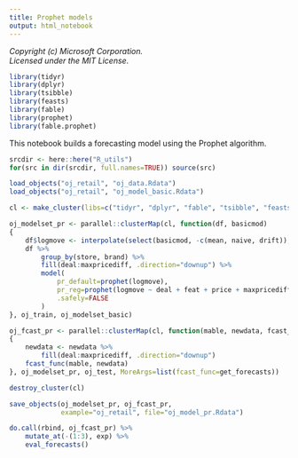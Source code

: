 ```yaml
---
title: Prophet models
output: html_notebook
---
```


_Copyright (c) Microsoft Corporation._<br/>
_Licensed under the MIT License._

```r
library(tidyr)
library(dplyr)
library(tsibble)
library(feasts)
library(fable)
library(prophet)
library(fable.prophet)
```

This notebook builds a forecasting model using the Prophet algorithm.

```r
srcdir <- here::here("R_utils")
for(src in dir(srcdir, full.names=TRUE)) source(src)

load_objects("oj_retail", "oj_data.Rdata")
load_objects("oj_retail", "oj_model_basic.Rdata")

cl <- make_cluster(libs=c("tidyr", "dplyr", "fable", "tsibble", "feasts", "prophet", "fable.prophet"))

oj_modelset_pr <- parallel::clusterMap(cl, function(df, basicmod)
{
    df$logmove <- interpolate(select(basicmod, -c(mean, naive, drift)), df)$logmove
    df %>%
        group_by(store, brand) %>%
        fill(deal:maxpricediff, .direction="downup") %>%
        model(
            pr_default=prophet(logmove),
            pr_reg=prophet(logmove ~ deal + feat + price + maxpricediff),
            .safely=FALSE
        )
}, oj_train, oj_modelset_basic)

oj_fcast_pr <- parallel::clusterMap(cl, function(mable, newdata, fcast_func)
{
    newdata <- newdata %>%
        fill(deal:maxpricediff, .direction="downup")
    fcast_func(mable, newdata)
}, oj_modelset_pr, oj_test, MoreArgs=list(fcast_func=get_forecasts))

destroy_cluster(cl)

save_objects(oj_modelset_pr, oj_fcast_pr,
             example="oj_retail", file="oj_model_pr.Rdata")

do.call(rbind, oj_fcast_pr) %>%
    mutate_at(-(1:3), exp) %>%
    eval_forecasts()
```


